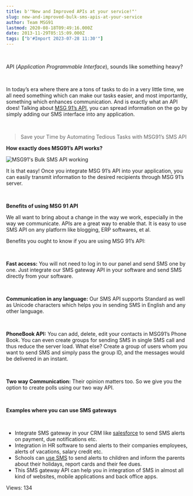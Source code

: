 ```yaml
---
title: b'"New and Improved APIs at your service!"'
slug: new-and-improved-bulk-sms-apis-at-your-service
author: Team MSG91
lastmod: 2020-08-18T09:49:16.000Z
date: 2013-11-29T05:15:09.000Z
tags: ["b'#Import 2023-07-28 11:30'"]
---
```


 


API (*Application Programmable Interface*), sounds like something heavy?


 


In today’s era where there are a tons of tasks to do in a very little time, we all need something which can make our tasks easier, and most importantly, something which enhances communication. And is exactly what an API does! Talking about [MSG 91’s API](https://msg91.com/sms-for-developers "MSG91 bulk sms API"), you can spread information on the go by simply adding our SMS interface into any application.


 



> Save your Time by Automating Tedious Tasks with MSG91’s SMS API
> 
> 


**How exactly does MSG91’s API works?**


![MSG91's Bulk SMS API working](https://images-msg91.s3.ap-south-1.amazonaws.com/content/images/wordpress/2013/11/msg91-bulk-sms-api.png)


It is that easy! Once you integrate MSG 91’s API into your application, you can easily transmit information to the desired recipients through MSG 91’s server.


 


**Benefits of using MSG 91 API**


We all want to bring about a change in the way we work, especially in the way we communicate. APIs are a great way to enable that. It is easy to use SMS API on any platform like blogging, ERP softwares, et al.


Benefits you ought to know if you are using MSG 91’s API:


 


**Fast access:** You will not need to log in to our panel and send SMS one by one. Just integrate our SMS gateway API in your software and send SMS directly from your software.


 


**Communication in any language:** Our SMS API supports Standard as well as Unicode characters which helps you in sending SMS in English and any other language.


 


**PhoneBook API:** You can add, delete, edit your contacts in MSG91’s Phone Book. You can even create groups for sending SMS in single SMS call and thus reduce the server load. What else? Create a group of users whom you want to send SMS and simply pass the group ID, and the messages would be delivered in an instant.


 


**Two way Communication:** Their opinion matters too. So we give you the option to create polls using our two way API.


 


**Examples where you can use SMS gateways**


 


* Integrate SMS gateway in your CRM like [salesforce](https://msg91.com/guide/integration-of-sms-solutions-into-your-existing-salesforce-software/ "SMS integration in Salesforce CRM") to send SMS alerts on payment, due notifications etc.
* Integration in HR software to send alerts to their companies employees, alerts of vacations, salary credit etc.
* Schools can [use SMS](https://msg91.com/guide/fusion-of-sms-marketing-with-education-industry/ "See how sms can be beneficial for Education Industry") to send alerts to children and inform the parents about their holidays, report cards and their fee dues.
* This SMS gateway API can help you in integration of SMS in almost all kind of websites, mobile applications and back office apps.


 Views: 134


